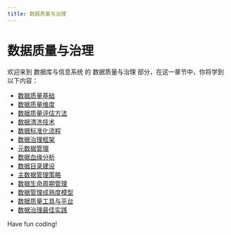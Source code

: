 ```yaml
---
title: 数据质量与治理
---
```


# 数据质量与治理

欢迎来到 数据库与信息系统 的 数据质量与治理 部分，在这一章节中，你将学到以下内容：

- [数据质量基础](./0-data-quality-basics.mdx)
- [数据质量维度](./1-data-quality-dimensions.mdx)
- [数据质量评估方法](./2-data-quality-assessment-methods.mdx)
- [数据清洗技术](./3-data-cleaning-technology.mdx)
- [数据标准化流程](./4-data-standardization-process.mdx)
- [数据治理框架](./5-data-governance-framework.mdx)
- [元数据管理](./6-metadata-management.mdx)
- [数据血缘分析](./7-data-lineage-analysis.mdx)
- [数据目录建设](./8-data-catalog-construction.mdx)
- [主数据管理策略](./9-master-data-management-strategy.mdx)
- [数据生命周期管理](./10-data-lifecycle-management.mdx)
- [数据管理成熟度模型](./11-data-management-maturity-model.mdx)
- [数据质量工具与平台](./12-data-quality-tools-and-platforms.mdx)
- [数据治理最佳实践](./13-data-governance-best-practices.mdx)

Have fun coding!